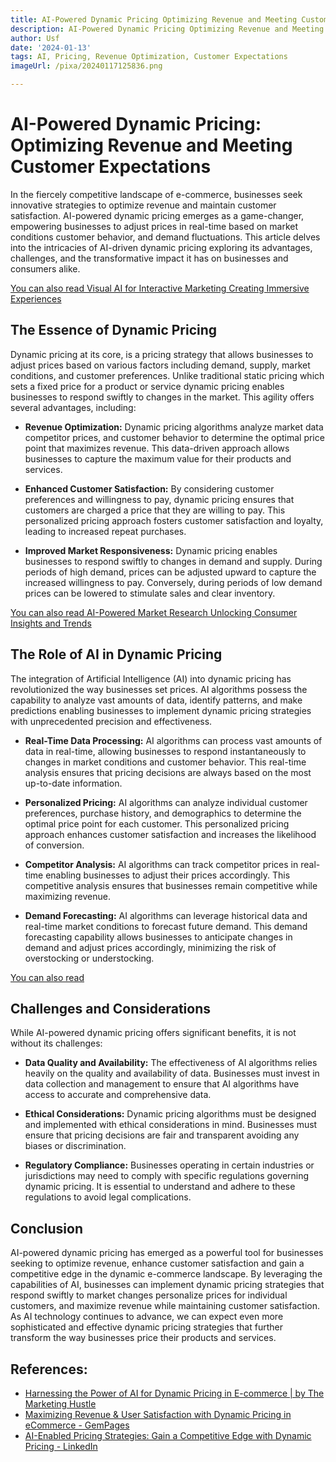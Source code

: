```yaml
---
title: AI-Powered Dynamic Pricing Optimizing Revenue and Meeting Customer Expectations
description: AI-Powered Dynamic Pricing Optimizing Revenue and Meeting Customer Expectations
author: Usf
date: '2024-01-13'
tags: AI, Pricing, Revenue Optimization, Customer Expectations
imageUrl: /pixa/20240117125836.png

---
```

# AI-Powered Dynamic Pricing: Optimizing Revenue and Meeting Customer Expectations

In the fiercely competitive landscape of e-commerce, businesses  seek  innovative strategies to optimize revenue and maintain customer satisfaction. AI-powered dynamic pricing emerges as a game-changer, empowering businesses to adjust  prices  in real-time based  on market conditions customer behavior, and demand  fluctuations. This article delves into  the intricacies of AI-driven dynamic pricing exploring  its advantages, challenges, and the transformative  impact it has on businesses and consumers alike.

[You  can also read Visual AI for Interactive Marketing Creating Immersive Experiences](Visual%20AI%20for%20Interactive%20Marketing%20Creating%20Immersive%20Experiences)


## The Essence of Dynamic Pricing

Dynamic pricing at its core, is a pricing  strategy that allows businesses to adjust prices based on various factors including demand, supply, market conditions, and customer preferences. Unlike traditional static pricing which sets a fixed price  for a product or service dynamic pricing enables businesses to respond swiftly to changes in the market.  This agility  offers several advantages, including:

- **Revenue Optimization:** Dynamic pricing algorithms analyze market data competitor prices, and customer behavior to determine the optimal price point that maximizes revenue. This  data-driven approach allows businesses to capture the maximum value for their products and services.

- **Enhanced Customer Satisfaction:** By considering customer preferences and willingness to pay, dynamic pricing ensures that customers are charged a price that they are willing to pay.  This personalized pricing approach fosters customer satisfaction and loyalty, leading to increased repeat purchases.

- **Improved Market Responsiveness:** Dynamic pricing enables businesses  to respond swiftly to changes in demand and supply. During periods of high demand, prices can be adjusted upward to capture the increased willingness to pay. Conversely, during periods of low demand prices can be lowered to stimulate sales and clear inventory.

[You can also read  AI-Powered Market Research Unlocking Consumer Insights and Trends](AI-Powered%20Market%20Research%20Unlocking%20Consumer%20Insights%20and%20Trends)


## The Role of AI  in Dynamic Pricing

The integration of Artificial Intelligence (AI)  into dynamic pricing has revolutionized the way businesses  set prices. AI  algorithms  possess the capability to analyze vast amounts of  data, identify patterns, and make predictions  enabling  businesses to implement dynamic pricing  strategies with  unprecedented precision and effectiveness.

- **Real-Time Data Processing:** AI algorithms can  process vast amounts of data in real-time, allowing businesses to respond instantaneously to changes in market conditions and customer behavior. This real-time analysis  ensures  that pricing decisions are always based on the most up-to-date information.

- **Personalized Pricing:** AI algorithms can analyze individual customer preferences,  purchase history, and  demographics to determine the optimal price  point for each customer. This personalized pricing approach enhances customer satisfaction and increases the likelihood of conversion.

- **Competitor Analysis:** AI  algorithms can track competitor prices in real-time enabling businesses  to adjust their prices accordingly. This competitive analysis ensures that businesses  remain competitive  while maximizing revenue.

- **Demand Forecasting:** AI algorithms can leverage historical  data  and real-time market conditions  to  forecast future demand. This demand  forecasting capability allows businesses to anticipate changes in demand and adjust prices accordingly, minimizing the risk of overstocking or understocking.

[You can also read ]()


## Challenges and Considerations

While AI-powered dynamic pricing offers significant benefits, it is not without its challenges:

- **Data Quality and Availability:** The  effectiveness of AI algorithms relies heavily on the quality  and availability of data. Businesses must invest in data  collection  and management to ensure that AI algorithms have access to accurate and comprehensive data.

- **Ethical Considerations:** Dynamic pricing algorithms must be designed  and  implemented with ethical considerations in mind. Businesses must ensure that pricing decisions are  fair and transparent avoiding  any biases  or discrimination.

- **Regulatory Compliance:** Businesses operating in certain industries or jurisdictions may need  to comply with specific regulations governing dynamic pricing. It is essential to understand  and adhere to these regulations to avoid legal complications.

## Conclusion

AI-powered dynamic pricing has emerged as a  powerful tool  for businesses seeking to optimize revenue, enhance customer satisfaction  and gain a competitive  edge in the  dynamic  e-commerce landscape. By leveraging the capabilities of AI, businesses can implement dynamic pricing strategies  that respond swiftly to market changes personalize prices for  individual customers, and maximize revenue while maintaining customer satisfaction. As AI technology continues  to advance,  we  can expect even more sophisticated  and effective dynamic pricing strategies that further transform the way businesses price their  products  and services.

## References:
- [Harnessing the Power of AI for Dynamic Pricing in E-commerce | by The Marketing Hustle](https://medium.com/@dplayer/harnessing-the-power-of-ai-for-dynamic-pricing-in-e-commerce-30ebd73da133)
- [Maximizing Revenue & User Satisfaction with Dynamic Pricing in eCommerce - GemPages](https://gempages.net/blogs/shopify/dynamic-pricing-ecommerce)
- [AI-Enabled Pricing Strategies: Gain a Competitive Edge with Dynamic Pricing - LinkedIn](https://www.linkedin.com/pulse/ai-enabled-pricing-strategies-gain-competitive-edge-dynamic-vaibhav-k)
